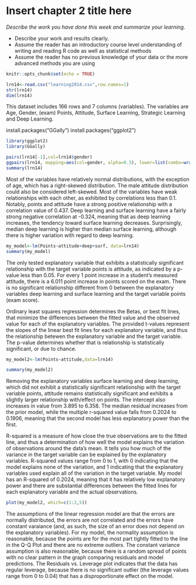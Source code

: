 # Insert chapter 2 title here

*Describe the work you have done this week and summarize your learning.*

- Describe your work and results clearly. 
- Assume the reader has an introductory course level understanding of writing and reading R code as well as statistical methods
- Assume the reader has no previous knowledge of your data or the more advanced methods you are using  

```r
knitr::opts_chunk$set(echo = TRUE)
```

```r
lrn14<-read.csv("learning2014.csv",row.names=1)
str(lrn14)
dim(lrn14)
```
This dataset includes 166 rows and 7 columns (variables). The variables are Age, Gender, (exam) Points, Attitude, Surface Learning, Strategic Learning and Deep Learning.

install.packages("GGally")
install.packages("ggplot2")

```r
library(ggplot2)
library(GGally)
```

```r
pairs(lrn14[-1],col=lrn14$gender)
ggpairs(lrn14, mapping=aes(col=gender, alpha=0.3), lower=list(combo=wrap("facethist",bins=20)))
summary(lrn14)
```
Most of the variables have relatively normal distributions, with the exception of age, which has a right-skewed distribution. The male attitude distribution could also be considered left-skewed. Most of the variables have weak relationships with each other, as exhibited by correlations less than 0.1. Notably, points and attitude have a strong positive relationship with a correlation value of 0.437. Deep learning and surface learning have a fairly strong negative correlation at -0.324, meaning that as deep learning increases, the tendency toward surface learning decreases. Surprisingly, median deep learning is higher than median surface learning, although there is higher variation with regard to deep learning. 
```r
my_model<-lm(Points~attitude+deep+surf, data=lrn14)
summary(my_model)
```
The only tested explanatory variable that exhibits a statistically significant relationship with the target variable points is attitude, as indicated by a p-value less than 0.05. For every 1 point increase in a student's measured attitude, there is a 6.011 point increase in points scored on the exam. There is no significant relationship different from 0 between the explanatory variables deep learning and surface learning and the target variable points (exam score).

Ordinary least squares regression determines the Betas, or best fit lines, that minimize the differences between the fitted value and the observed value for each of the explanatory variables. The provided t-values represent the slopes of the linear best fit lines for each explanatory variable, and thus the relationship betewen the explanatory variable and the target variable. The p-value determines whether that is relationship is statistically significant, or due to chance. 

```r
my_model2<-lm(Points~attitude,data=lrn14)
```

```r
summary(my_model2)
```
Removing the explanatory variables surface learning and deep learning, which did not exhibit a statistically significant relationship with the target variable points, attitude remains statistically significant and exhibits a slightly larger relationship with/effect on points. The intercept also increases in value from 3.895 to 6.358. The median residual increases from the prior model, while the multiple r-squared value falls from 0.2024 to 0.1906, meaning that the second model has less explanatory power than the first. 

R-squared is a measure of how close the true observations are to the fitted line, and thus a determination of how well the model explains the variation of observations around the data's mean. It tells you how much of the variance in the target variable can be explained by the explanatory variables. R-squared values range from 0 to 1, with 0 indicating that the model explains none of the variation, and 1 indicating that the explanatory variables used explain all of the variation in the target variable. My model has an R-squared of 0.2024, meaning that it has relatively low explanatory power and there are substantial differences between the fitted lines for each explanatory variable and the actual observations. 

```r
plot(my_model2, which=c(1:2,5))
```

The assumptions of the linear regression model are that the errors are normally distributed, the errors are not correlated and the errors have constant varaiance (and, as such, the size of an error does not depend on the explanatory variables). For my model, the normality assumption is reasonable, because the points are for the most part tightly fitted to the line in the Q-Q Plot and there are no extreme outliers. The constant variance assumption is also reasonable, because there is a random spread of points with no clear pattern in the graph comparing residuals and model predictions. The Residuals vs. Leverage plot indicates that the data has regular leverage, because there is no significant outlier (the leverage values range from 0 to 0.04) that has a disproportionate effect on the model. 

